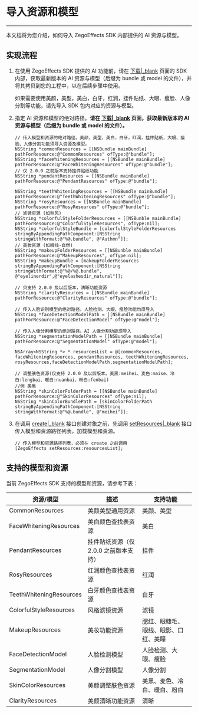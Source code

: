 # 导入资源和模型

- - -

本文档将为您介绍，如何导入 ZegoEffects SDK 内部提供的 AI 资源与模型。

## 实现流程

1. 在使用 ZegoEffects SDK 提供的 AI 功能前，请在 [下载\|_blank](#15898) 页面的 SDK 内部，获取最新版本的 AI 资源与模型（后缀为 bundle 或 model 的文件），并将其拷贝到您的工程中，以在后续步骤中使用。
    <Note title="Note">

    如果需要使用美颜，美型，美白，白牙，红润，挂件贴纸、大眼、瘦脸、人像分割等功能，请先导入 SDK 包内对应的资源与模型。
    </Note>
2. 指定 AI 资源和模型的绝对路径。**请在 [下载\|_blank](!ZegoEffects_downloads) 页面，获取最新版本的 AI 资源与模型（后缀为 bundle 或 model 的文件）。**

    ```objc
   // 传入模型和资源的绝对路径。美颜，美型，美白，白牙，红润，挂件贴纸，大眼、瘦脸、人像分割功能须导入资源及模型。
    NSString *commonResources = [[NSBundle mainBundle] pathForResource:@"CommonResources" ofType:@"bundle"];
    NSString *faceWhiteningResources = [[NSBundle mainBundle] pathForResource:@"FaceWhiteningResources" ofType:@"bundle"];
    // 仅 2.0.0 之前版本支持挂件贴纸功能
    NSString *pendantResources = [[NSBundle mainBundle] pathForResource:@"PendantResources" ofType:@"bundle"];

    NSString *teethWhiteningResources = [[NSBundle mainBundle] pathForResource:@"TeethWhiteningResources" ofType:@"bundle"];
    NSString *rosyResources = [[NSBundle mainBundle] pathForResource:@"RosyResources" ofType:@"bundle"];
    // 滤镜资源 (如秋风)
    NSString *colorfulStyleFolderResources = [[NSBunble mainBundle] pathForResource:@"ColorfulStyleResources", ofType:nil];
    NSString *colorfulStyleBundle = [colorfulStyleFolderResources stringByAppendingPathComponent:[NSString stringWithFormat:@"%@.bundle", @"Authmn"]];
    // 美妆资源 (如眼线-自然)
    NSString *makeupFolderResources = [[NSBunble mainBundle] pathForResource:@"MakeupResources", ofType:nil];
    NSString *makeupBundle = [makeupFolderResources stringByAppendingPathComponent:[NSString stringWithFormat:@"%@/%@.bundle", @"eyelinerdir",@"eyelashesdir_natural"]];

    // 只支持 2.0.0 及以后版本，清晰功能资源
    NSString *clarityResources = [[NSBundle mainBundle] pathForResource:@"ClarityResources" ofType:@"bundle"];

    // 传入人脸识别模型的绝对路径。人脸检测、大眼、瘦脸功能均须导入
    NSString *faceDetectionModelPath = [[NSBundle mainBundle] pathForResource:@"FaceDetectionModel" ofType:@"model"];

    // 传入人像分割模型的绝对路径。AI 人像分割功能须导入
    NSString *segmentationModelPath = [[NSBundle mainBundle] pathForResource:@"SegmentationModel" ofType:@"model"];

    NSArray<NSString *> * resourcesList = @[commonResources, faceWhiteningResources, pendantResources, teethWhiteningResources, rosyResources,faceDetectionModelPath,segmentationModelPath];

    // 调整肤色资源(仅支持 2.0.0 及以后版本。美黑:meihei、麦色:maise、冷白:lengbai、暖白:nuanbai、粉白:fenbai)
    //例 美黑
    NSString *skinColorFolderPath = [[NSBundle mainBundle] pathForResource:@"SkinColorResources" ofType:nil];
    NSString *skinColorBundlePath = [skinColorFolderPath stringByAppendingPathComponent:[NSString stringWithFormat:@"%@.bundle", @"meihei"]];
    ```

3. 在调用 [create\|_blank](https://doc-zh.zego.im/article/api?doc=Effects_SDK_API~objectivec_ios~class~ZegoEffects#create-appid-app-sign-callback-1) 接口创建对象之前，先调用 [setResources\|_blank](@setResources) 接口传入模型和资源路径列表，加载模型和资源。

    ```objc
    // 传入模型和资源路径列表，必须在 create 之前调用
    [ZegoEffects setResources:resourcesList];
    ```

## 支持的模型和资源

当前 ZegoEffects SDK 支持的模型和资源，请参考下表：

| 资源/模型 | 描述 | 支持功能 |
| --- | --- | --- |
| CommonResources | 美颜美型通用资源 | 美颜、美型 |
| FaceWhiteningResources | 美白颜色查找表资源 | 美白 |
| PendantResources | 挂件贴纸资源（仅 2.0.0 之前版本支持） | 挂件 |
| RosyResources | 红润颜色查找表资源 | 红润 |
| TeethWhiteningResources | 白牙颜色查找表资源 | 白牙 |
| ColorfulStyleResources | 风格滤镜资源 | 滤镜 |
| MakeupResources | 美妆功能资源 | 腮红、眼睫毛、眼线、眼影、口红、美瞳 |
| FaceDetectionModel | 人脸检测模型 | 人脸检测、大眼、瘦脸 |
| SegmentationModel | 人像分割模型 | 人像分割 |
| SkinColorResources | 美颜调整肤色资源| 美黑、麦色、冷白、暖白、粉白 |
| ClarityResources | 美颜清晰功能资源 | 清晰 |
